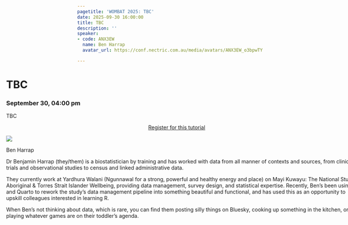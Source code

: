 ```yaml
---
pagetitle: 'WOMBAT 2025: TBC'
date: 2025-09-30 16:00:00
title: TBC
description: ''
speaker:
- code: ANX3EW
  name: Ben Harrap
  avatar_url: https://conf.nectric.com.au/media/avatars/ANX3EW_o3bpwTY.jpg

---
```


:::::: {.grid style="width: 100vw;  transform: translateX(-20%);"}
::: {#sponsors_banner .g-col-12 .title}
# TBC

### September 30, 04:00 pm
:::

::: {.g-col-12 .full_text_block style="min-width: 640px; max-width:1080px; margin: 0 auto"}

TBC

:::{.register-btn style="width: 20%; margin: 0 auto; display: block"}
[Register for this tutorial](/participation/register.html)
:::

::: speaker

:::{.speaker-header}
![](https://conf.nectric.com.au/media/avatars/ANX3EW_o3bpwTY.jpg) 
:::

:::{.speaker-name}
Ben Harrap
:::

:::{.speaker-bio}
Dr Benjamin Harrap (they/them) is a biostatistician by training and has worked with data from all manner of contexts and sources, from clinical trials and observational studies to census and linked administrative data.

They currently work at Yardhura Walani (Ngunnawal for a strong, powerful and healthy energy and place) on Mayi Kuwayu: The National Study of Aboriginal &amp; Torres Strait Islander Wellbeing, providing data management, survey design, and statistical expertise. Recently, Ben’s been using R and Quarto to rework the study’s data management pipeline into something beautiful and functional, and has used this as an opportunity to upskill colleagues interested in learning R.

When Ben’s not thinking about data, which is rare, you can find them posting silly things on Bluesky, cooking up something in the kitchen, or playing whatever games are on their toddler’s agenda.
:::

:::



:::

<div>

</div>
::::::

```{=html}
<style>
#title-block-header {
display: none !important;
}
</style>
```
